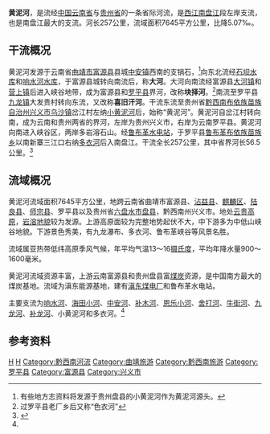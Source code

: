 {{Otheruses|黄泥河|other=同名或類似名的其它條目描述}}
{{Infobox River
  | river_name      = 黄泥河
  | image_name      =Huangni River in Yunnan and Guizhou.png
  | image_size      = 250px
  | caption         = 黄泥河干流及其主要支流示意图
  | origin          = [[云南省|云南省]][[富源县|富源县]][[中安镇_(富源县)|中安镇]]西南支锅石
  | mouth           = 云南省[[罗平县|罗平县]][[鲁布革布依族苗族乡|鲁布革布依族苗族乡]]以南新寨三江口[[南盘江|南盘江]]
  | basin_countries = {{PRC}}
  | length          = 257 km
  | elevation       = 2130 m
  | mouth_elevation = 722 m
  | discharge       = 
  | watershed       = 7645 km<sup>2</sup>
}}
'''黄泥河'''，是流经[[中国|中国]][[云南省|云南省]]与[[贵州省|贵州省]]的一条省际河流，是[[西江|西江]][[南盘江|南盘江]]段左岸支流，也是南盘江最大的支流。河长257公里，流域面积7645平方公里，比降5.07‰。

==干流概况==
黄泥河发源于云南省[[曲靖市|曲靖市]][[富源县|富源县]]县城[[中安镇_(富源县)|中安镇]]西南的支锅石，<ref>有些地方志资料将发源于贵州盘县的小黄泥河作为黄泥河源头。</ref>向东北流经[[石坝水库_(富源)|石坝水库]]和[[响水河水库|响水河水库]]，于富源县城转向南流后，称'''大河'''。大河向南流经富源县[[大河镇_(富源县)|大河镇]]和[[营上镇|营上镇]]后进入峡谷地带，成为富源县和[[罗平县|罗平县]]界河，改称'''块择河'''。<ref>过罗平县老厂乡后又称“色衣河”</ref>南流至罗平县[[九龙镇_(罗平县)|九龙镇]]大发贵村转向东流，又改称'''喜旧汗河'''。干流东流至贵州省[[黔西南布依族苗族自治州|黔西南布依族苗族自治州]][[兴义市|兴义市]][[乌沙镇_(兴义市)|乌沙镇]]岔江村左纳[[小黄泥河|小黄泥河]]后，始称“黄泥河”。黄泥河自岔江村转向南，成为云南和贵州两省的界河，左岸为贵州兴义市，右岸为云南罗平县。黄泥河向南进入峡谷区，两岸多岩溶石山。经[[鲁布革水电站|鲁布革水电站]]，于罗平县[[鲁布革布依族苗族乡|鲁布革布依族苗族乡]]以南新寨三江口右纳[[多衣河|多衣河]]后入南盘江。干流全长257公里，其中省界河长56.5公里。<ref name="中国河湖大典">{{cite book zh |author=《[[中国河湖大典|中国河湖大典]]》编纂委员会 |title=《中国河湖大典·珠江卷》 |format=M |edition=1 |location=北京 |publisher=中国水利水电出版社 |date=2013年1月 |pages=35页 |id= ISBN 978-7-5170-0561-2}}</ref>

==流域概况==
黄泥河流域面积7645平方公里，地跨云南省曲靖市富源县、[[沾益县|沾益县]]、[[麒麟区|麒麟区]]、[[陆良县|陆良县]]、[[师宗县|师宗县]]、罗平县以及贵州省[[六盘水市|六盘水市]][[盘县|盘县]]，黔西南州兴义市。地处[[云贵高原|云贵高原]]，[[岩溶地貌|岩溶地貌]]较为发源。上游高原面较为完整地势起伏不大，中下游多为中低山峡谷地貌。下游景色秀美，有九龙瀑布、多衣河、鲁布革峡谷等风景名胜。

流域属亚热带低纬高原季风气候，年平均气温13～16[[摄氏度|摄氏度]]，平均年降水量900～1600毫米。

黄泥河流域资源丰富，上游云南富源县和贵州盘县富[[煤炭|煤炭]]资源，是中国南方最大的煤炭基地。流域为滇东能源基地，建有[[滇东煤电厂|滇东煤电厂]]和鲁布革水电站。

主要支流为[[响水河_(黄泥河)|响水河]]、[[海田小河|海田小河]]、[[中安河_(黄泥河)|中安河]]、[[补木河|补木河]]、[[恩乐小河|恩乐小河]]、[[舍打河|舍打河]]、[[牛街河_(黄泥河)|牛街河]]、[[九龙河_(黄泥河)|九龙河]]、[[补龙河_(黄泥河)|补龙河]]、小黄泥河和多衣河。<ref name="中国河湖大典"/>
==参考资料==
{{reflist}}

{{云南地理|水体}}

[[Category:南盤江水系|H]]
[[Category:曲靖河流|H]]
[[Category:黔西南河流|Category:黔西南河流]]
[[Category:曲靖旅游|Category:曲靖旅游]]
[[Category:黔西南旅游|Category:黔西南旅游]]
[[Category:罗平县|Category:罗平县]]
[[Category:富源县|Category:富源县]]
[[Category:兴义市|Category:兴义市]]